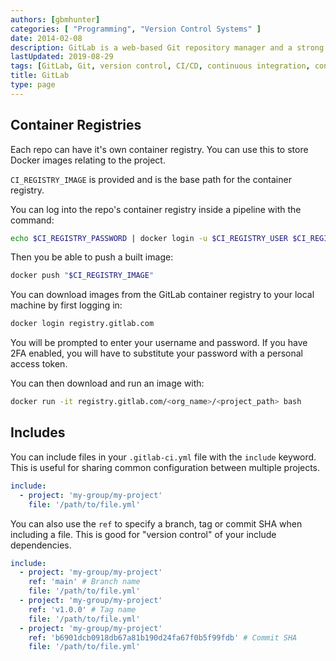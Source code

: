 ```yaml
---
authors: [gbmhunter]
categories: [ "Programming", "Version Control Systems" ]
date: 2014-02-08
description: GitLab is a web-based Git repository manager and a strong competitor to GitHub, especially for commercial uses.
lastUpdated: 2019-08-29
tags: [GitLab, Git, version control, CI/CD, continuous integration, continuous deployment, yaml, container registry]
title: GitLab
type: page
---
```


<WarningIsNotes />

## Container Registries

Each repo can have it's own container registry. You can use this to store Docker images relating to the project.

`CI_REGISTRY_IMAGE` is provided and is the base path for the container registry.

You can log into the repo's container registry inside a pipeline with the command:

```bash
echo $CI_REGISTRY_PASSWORD | docker login -u $CI_REGISTRY_USER $CI_REGISTRY --password-stdin
```

Then you be able to push a built image:

```bash
docker push "$CI_REGISTRY_IMAGE"
```

You can download images from the GitLab container registry to your local machine by first logging in:

```bash
docker login registry.gitlab.com
```

You will be prompted to enter your username and password. If you have 2FA enabled, you will have to substitute your password with a personal access token.

You can then download and run an image with:

```bash
docker run -it registry.gitlab.com/<org_name>/<project_path> bash
```

## Includes

You can include files in your `.gitlab-ci.yml` file with the `include` keyword. This is useful for sharing common configuration between multiple projects.

```yaml
include:
  - project: 'my-group/my-project'
    file: '/path/to/file.yml'
```

You can also use the `ref` to specify a branch, tag or commit SHA when including a file. This is good for "version control" of your include dependencies.

```yaml
include:
  - project: 'my-group/my-project'
    ref: 'main' # Branch name
    file: '/path/to/file.yml'
  - project: 'my-group/my-project'
    ref: 'v1.0.0' # Tag name
    file: '/path/to/file.yml'
  - project: 'my-group/my-project'
    ref: 'b6901dcb0918db67a81b190d24fa67f0b5f99fdb' # Commit SHA
    file: '/path/to/file.yml'
```
